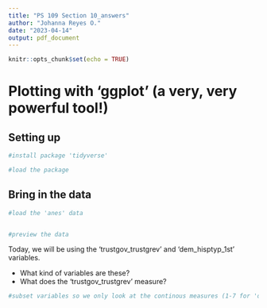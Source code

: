 ```yaml
---
title: "PS 109 Section 10_answers"
author: "Johanna Reyes O."
date: "2023-04-14"
output: pdf_document
---
```


```r
knitr::opts_chunk$set(echo = TRUE)
```

# Plotting with 'ggplot' (a very, very powerful tool!)

## Setting up 
```r
#install package 'tidyverse'

#load the package
```

## Bring in the data
```r
#load the 'anes' data 


#preview the data

```
Today, we will be using the 'trustgov_trustgrev' and 'dem_hisptyp_1st' variables. 

* What kind of variables are these?
* What does the 'trustgov_trustgrev' measure? 

```r
#subset variables so we only look at the continous measures (1-7 for 'dem_hisp_typ_1st' and 1-5 for 'trustgov_trustgrev')


```

